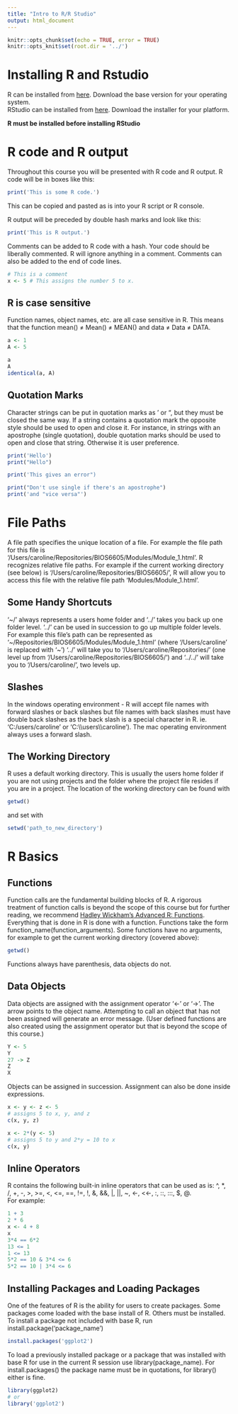 ```yaml
---
title: "Intro to R/R Studio"
output: html_document
---
```


```r
knitr::opts_chunk$set(echo = TRUE, error = TRUE)
knitr::opts_knit$set(root.dir = '../')
```

# Installing R and Rstudio
R can be installed from [here](https://cran.r-project.org). Download the base
version
for your operating system.  
RStudio can be installed from 
[here](https://www.rstudio.com/products/rstudio/download/#download). Download
the
installer for your platform.  

**R must be installed before installing RStudio**  

# R code and R output  
Throughout this course you will be presented with R code and R output. 
R code will be in boxes like this:
```r
print('This is some R code.')
```

This can be copied and pasted as is into your R script or R console. 

R output will be preceded by double hash marks and look like this:
```r
print('This is R output.')
```

Comments can be added to R code with a hash. Your code should be liberally 
commented. R will ignore anything in a comment. Comments can also be added to 
the end of code lines.  

```r
# This is a comment
x <- 5 # This assigns the number 5 to x.
```

## R is case sensitive  
Function names, object names, etc. are all case sensitive in R. This means that 
the function mean() $\neq$ Mean() $\neq$ MEAN() and data $\neq$ Data $\neq$ DATA.
```r
a <- 1
A <- 5
```

```r
a
A
identical(a, A)
```

## Quotation Marks
Character strings can be put in quotation marks as ' or ", but they must be 
closed the same way. If a string contains a quotation mark the opposite style 
should be used to open and close it. For instance, in strings with an 
apostrophe (single quotation), double quotation marks should be used to open 
and close that string. Otherwise it is user preference. 

```r
print('Hello')
print("Hello")

```

```r
print('This gives an error")
```


```r
print("Don't use single if there's an apostrophe")
print('and "vice versa"')
```


# File Paths  
A file path specifies the unique location of a file. For example the file path 
for this file is '/Users/caroline/Repositories/BIOS6605/Modules/Module_1.html'. 
R recognizes relative file paths. For example if the current working directory 
(see below) is '/Users/caroline/Repositories/BIOS6605/', R will allow you to 
access this file with the relative file path 'Modules/Module_1.html'.  

## Some Handy Shortcuts  
'~/' always represents a users home folder and '../' takes you back up one
folder level. '../' can be used in succession to go up multiple folder levels. 
For example this file's path can be represented as 
'~/Repositories/BIOS6605/Modules/Module_1.html' (where '/Users/caroline' is 
replaced with '~') '../' will take you to '/Users/caroline/Repositories/' (one 
level up from '/Users/caroline/Repositories/BIOS6605/') and '../../' will take you
to '/Users/caroline/', two levels up.

## Slashes  
In the windows operating environment - R will accept file names with forward 
slashes or back slashes but file names 
with back slashes must have double back slashes as the back slash is a special 
character in R. ie. 'C:/users/caroline' or 'C:\\\\users\\\\caroline'). 
The mac operating environment always uses a forward slash. 


## The Working Directory
R uses a default working directory. This is usually the users home folder if 
you are 
not using projects and the folder where the project file resides if you are in 
a project. The location of the working directory can be found with 
```r
getwd()
```
and set with
```r
setwd('path_to_new_directory')
```

# R Basics

## Functions  
Function calls are the fundamental building blocks of R. A rigorous treatment of
function calls is beyond the scope of this course but for further reading, 
we recommend 
[Hadley Wickham's Advanced R: Functions](http://adv-r.had.co.nz/Functions.html). 
Everything that is done in R is done with a function. Functions take the form
function_name(function_arguments). Some functions have no arguments, for example
to get the current working directory (covered above):
```r
getwd()
```

Functions always have parenthesis, data objects do not.

## Data Objects  
Data objects are assigned with the assignment operator '<-' or '->'. The arrow points
to the object name. 
Attempting to call an object that has not been assigned will generate an error 
message. (User defined functions are also created using the assignment operator 
but that is beyond the scope of this course.) 

```r
Y <- 5
Y
27 -> Z
Z
X
```

Objects can  be assigned in succession. Assignment can also be done inside
expressions. 
```r
x <- y <- z <- 5
# assigns 5 to x, y, and z 
c(x, y, z)

x <- 2*(y <- 5)
# assigns 5 to y and 2*y = 10 to x
c(x, y)
```

## Inline Operators  
R contains the following built-in inline operators that can be used as is:
^, *, /, +, -, >, >=, <, <=, ==, !=, !, &, &&, |, ||, ~, <-, <<-, :, ::, :::, 
$, @.  
For example:
```r
1 + 3
2 * 6
x <- 4 + 8
x
3*4 == 6*2
13 <= 1
1 <= 13
5*2 == 10 & 3*4 <= 6
5*2 == 10 | 3*4 <= 6
```

## Installing Packages and Loading Packages
One of the features of R is the ability for users to create packages. Some 
packages come loaded with the base install of R. Others must be installed.
To install a package not included with base R, run 
install.package('package_name')
```r
install.packages('ggplot2')
```

To load a previously installed package or a package that was installed with base
R for use in the current R session use library(package_name). 
For install.packages()
the package name must be in quotations, for library() either is fine.
```r
library(ggplot2)
# or
library('ggplot2')
```


